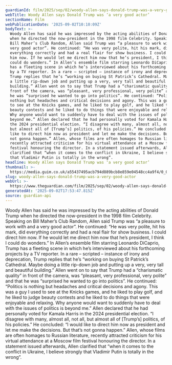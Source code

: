 ```yaml
---
guardianId: film/2025/sep/02/woody-allen-says-donald-trump-was-a-very-good-actor
webTitle: Woody Allen says Donald Trump was ‘a very good actor’
sectionName: Film
webPublicationDate: '2025-09-02T10:10:09Z'
bodyText: >-
  Woody Allen has said he was impressed by the acting abilities of Donald Trump
  when he directed the now-president in the 1998 film Celebrity. Speaking on
  Bill Maher’s Club Random, Allen said Trump was “a pleasure to work with and a
  very good actor”. He continued: “He was very polite, hit his mark, did
  everything correctly and had a real flair for show business. I could direct
  him now. If he would let me direct him now that he’s president, I think I
  could do wonders.” In Allen’s ensemble film starring Leonardo DiCaprio, Trump
  has a fleeting scene in which he’s interviewed about his forthcoming projects
  by a TV reporter. In a rare – scripted – instance of irony and deprecation,
  Trump replies that he’s “working on buying St Patrick’s Cathedral. Maybe doing
  a little rip-down job and putting up a very, very tall and beautiful
  building.” Allen went on to say that Trump had a “charismatic quality” in
  front of the camera, was “pleasant, very professional, very polite” and that
  he was “surprised he wanted to go into politics”. He continued: “Politics is
  nothing but headaches and critical decisions and agony. This was a guy I used
  to see at the Knicks games, and he liked to play golf, and he liked to judge
  beauty contests and he liked to do things that were enjoyable and relaxing.
  Why anyone would want to suddenly have to deal with the issues of politics is
  beyond me.” Allen declared that he had personally voted for Kamala Harris in
  the 2024 presidential election. “I disagree with many, almost all, not all,
  but almost all of [Trump’s] politics, of his policies.” He concluded: “I would
  like to direct him now as president and let me make the decisions. But that’s
  not gonna happen.” Allen, whose films are often homages to Russian literature,
  recently attracted criticism for his virtual attendance at a Moscow film
  festival honouring the director. In a statement issued afterwards, Allen
  clarified that “when it comes to the conflict in Ukraine, I believe strongly
  that Vladimir Putin is totally in the wrong”.
headline: Woody Allen says Donald Trump was ‘a very good actor’
thumbnail: >-
  https://media.guim.co.uk/a55437495acb794d889bcb8e859e04548cc4a9f4/0_0_5000_4000/500.jpg
slug: woody-allen-says-donald-trump-was-a-very-good-actor
webUrl: >-
  https://www.theguardian.com/film/2025/sep/02/woody-allen-says-donald-trump-was-a-very-good-actor
generatedAt: '2025-09-02T17:53:47.815Z'
source: guardian-api
---
```

Woody Allen has said he was impressed by the acting abilities of Donald Trump when he directed the now-president in the 1998 film Celebrity. Speaking on Bill Maher’s Club Random, Allen said Trump was “a pleasure to work with and a very good actor”. He continued: “He was very polite, hit his mark, did everything correctly and had a real flair for show business. I could direct him now. If he would let me direct him now that he’s president, I think I could do wonders.” In Allen’s ensemble film starring Leonardo DiCaprio, Trump has a fleeting scene in which he’s interviewed about his forthcoming projects by a TV reporter. In a rare – scripted – instance of irony and deprecation, Trump replies that he’s “working on buying St Patrick’s Cathedral. Maybe doing a little rip-down job and putting up a very, very tall and beautiful building.” Allen went on to say that Trump had a “charismatic quality” in front of the camera, was “pleasant, very professional, very polite” and that he was “surprised he wanted to go into politics”. He continued: “Politics is nothing but headaches and critical decisions and agony. This was a guy I used to see at the Knicks games, and he liked to play golf, and he liked to judge beauty contests and he liked to do things that were enjoyable and relaxing. Why anyone would want to suddenly have to deal with the issues of politics is beyond me.” Allen declared that he had personally voted for Kamala Harris in the 2024 presidential election. “I disagree with many, almost all, not all, but almost all of [Trump’s] politics, of his policies.” He concluded: “I would like to direct him now as president and let me make the decisions. But that’s not gonna happen.” Allen, whose films are often homages to Russian literature, recently attracted criticism for his virtual attendance at a Moscow film festival honouring the director. In a statement issued afterwards, Allen clarified that “when it comes to the conflict in Ukraine, I believe strongly that Vladimir Putin is totally in the wrong”.
